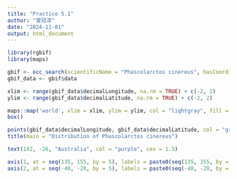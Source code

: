 ```yaml
---
title: "Practice 5.1"
author: "曾冠淳"
date: "2024-11-01"
output: html_document
---
```


```r

library(rgbif)
library(maps)

gbif <- occ_search(scientificName = "Phascolarctos cinereus", hasCoordinate = TRUE,basisOfRecord = 'HUMAN_OBSERVATION', limit = 1000) 
gbif_data <- gbif$data

xlim <- range(gbif_data$decimalLongitude, na.rm = TRUE) + c(-2, 2)
ylim <- range(gbif_data$decimalLatitude, na.rm = TRUE) + c(-2, 2)

maps::map('world', xlim = xlim, ylim = ylim, col = "lightgray", fill = TRUE, border = TRUE)
box()

points(gbif_data$decimalLongitude, gbif_data$decimalLatitude, col = "green", pch = 21, bg = "white", lwd = 0.5)
title(main = "Distribution of Phascolarctos cinereus")

text(142, -26, "Australia", col = "purple", cex = 1.5)

axis(1, at = seq(135, 155, by = 5), labels = paste0(seq(135, 155, by = 5), "°E"))
axis(2, at = seq(-40, -20, by = 5), labels = paste0(seq(-40, -20, by = 5), "°S"),las=1)

```

